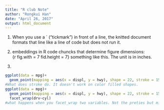 ```yaml
---
title: "R club Note"
author: "Rongkui Han"
date: "April 26, 2017"
output: html_document
---
```

1. When you use a ` ("tickmark") in front of a line, the knitted document formats that line like a line of code but does not run it.  

2. embeddings in R code chuncks that determine figure dimensions:  
{r fig.with = 7 fid.height = 7} something like this. The unit is in inches.  

3. 
```r
ggplot(data = mpg)+
  geom_point(mapping = aes(x = displ, y = hwy), shape = 22, stroke = 15) +
#What does stroke do. It doesn't work on color filled shapes.
ggplot(data = mpg)+
  geom_point(mapping = aes(x = displ, y = hwy), shape = 22, stroke = 15) +
  facet_wrap(drv~cyl)
#what happens when you facet_wrap two variables. Not the preties but might be useful. 
```




